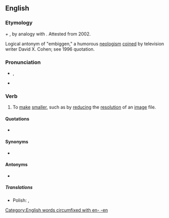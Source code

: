 ==English==

===Etymology===
{{m|en|small|Small}} ''+'' {{m|en|en- -en}}, by analogy with {{m|en|embiggen}}. Attested from 2002.

Logical antonym of "embiggen," a humorous [[neologism]] [[coin]]ed by television writer David X. Cohen; see 1996 quotation.

===Pronunciation===
* {{a|UK}} {{IPA|/ɪnˈsmɔːlən/|lang=en}}, {{a|US}} {{IPA|/ɛnˈsmɔlən/|lang=en}}
* {{hyphenation|en|small|en|lang=en}}

===Verb===
{{en-verb}}

# {{lb|en|humorous}} To [[make]] [[smaller]], such as by [[reduce|reducing]] the [[resolution]] of an [[image]] file.

====Quotations====
* {{seeCites}}

====Synonyms====
* {{sense|make smaller}} {{l|en|debigulate}}

====Antonyms====
* {{sense|make bigger}} {{l|en|embiggen}}

=====Translations=====
{{trans-top|Make smaller}}
* Polish: {{t|pl|pomniejszyć}}, {{t|pl|pomniejszać}}
{{trans-mid}}
{{trans-bottom}}

[[Category:English words circumfixed with en- -en]]